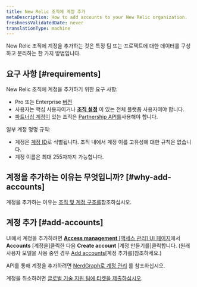 ```yaml
---
title: New Relic 조직에 계정 추가
metaDescription: How to add accounts to your New Relic organization.
freshnessValidatedDate: never
translationType: machine
---
```


New Relic 조직에 계정을 추가하는 것은 특정 팀 또는 프로젝트에 대한 데이터를 구성하고 분리하는 한 가지 방법입니다.

## 요구 사항 [#requirements]

New Relic 조직에 계정을 추가하기 위한 요구 사항:

* Pro 또는 Enterprise [버전](/docs/accounts/accounts-billing/new-relic-one-pricing-billing/new-relic-one-pricing-billing#editions)
* 사용자는 핵심 사용자이거나 [**조직 설정**](/docs/accounts/accounts-billing/new-relic-one-user-management/user-management-concepts/#admin-settings) 이 있는 전체 플랫폼 사용자여야 합니다.
* [파트너십 계정이](/docs/new-relic-partnerships/partner-integration-guide/partner-account-maintenance/partnership-accounts-users-subscriptions) 있는 조직은 [Partnership API를](/docs/new-relic-partnerships/partner-integration-guide/partner-account-maintenance/partner-api)사용해야 합니다.

일부 계정 명명 규칙:

* 계정은 [계정 ID](/docs/accounts/accounts-billing/account-structure/account-id)로 식별됩니다. 조직 내에서 계정 이름 고유성에 대한 규칙은 없습니다.
* 계정 이름은 최대 255자까지 가능합니다.

## 계정을 추가하는 이유는 무엇입니까? [#why-add-accounts]

계정을 추가하는 이유는 [조직 및 계정 구조를](/docs/accounts/accounts-billing/account-structure/new-relic-account-structure)참조하십시오.

## 계정 추가 [#add-accounts]

UI에서 계정을 추가하려면 [**Access management** \[액세스 관리\] UI 페이지](https://one.newrelic.com/admin-portal/organizations/organization-detail)에서 **Accounts** \[계정을]클릭한 다음 **Create account** \[계정 만들기를]클릭합니다. (원래 사용자 모델을 사용 중인 경우 [Add accounts](/docs/accounts/original-accounts-billing/original-users-roles/parent-child-account-structure/#creating)\[계정 추가를]참조하세요.)

API를 통해 계정을 추가하려면 [NerdGraph로 계정 관리](/docs/apis/nerdgraph/examples/manage-accounts-nerdgraph) 를 참조하십시오.

계정을 취소하려면 [글로벌 기술 지원 팀에 티켓을 제출하십시오](/docs/new-relic-solutions/solve-common-issues/find-help-use-support-portal/#file-ticket).